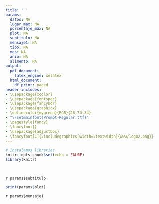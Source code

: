 ```yaml
---
title: ' '
params:
  datos: NA
  lugar_max: NA
  porcentaje_max: NA
  plot: NA
  subtitulo: NA
  mensaje1: NA
  tipo: NA
  mes: NA
  anio: NA
  alimento: NA
output:
  pdf_document:
    latex_engine: xelatex
  html_document:
    df_print: paged
header-includes:
- \usepackage{xcolor}
- \usepackage{fontspec}
- \usepackage{fancyhdr}
- \usepackage{graphicx}
- \definecolor{mygreen}{RGB}{26,73,34}
- "\\setmainfont{Prompt-Regular.ttf}"
- \pagestyle{fancy}
- \fancyfoot{} 
- \usepackage{adjustbox}
- \fancyfoot[C]{\includegraphics[width=\textwidth]{www/logo2.png}}
---
```


```r
# Instalamos librerias
knitr::opts_chunk$set(echo = FALSE)
library(knitr)
```

\fontsize{30}{30} \selectfont \textcolor{mygreen}{⁠Importancia de los municipios que abastecen antioquia}\

\fontsize{15}{15} \selectfont `r params$subtitulo`\

```r
print(params$plot)
```

\fontsize{15}{15} \selectfont `r params$mensaje1`\

\fontsize{15}{15} \selectfont \textcolor{mygreen}{Este gráfico muestra la importancia que tiene cada municipio en el abastecimiento de la central mayorista y minorista de Medellín.}\
\fontsize{15}{15} \selectfont \textcolor{mygreen}{Fuente: Cálculos propios a partir de datos del Sistema de Información de Precios y Abastecimiento del Sector Agropecuario (SIPSA).}\



